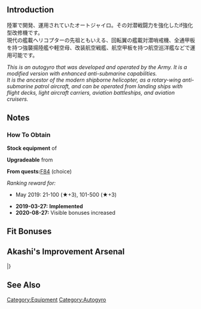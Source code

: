 {{EquipmentInfo|324}}

==Introduction==
陸軍で開発、運用されていたオートジャイロ。その対潜戦闘力を強化したif強化型改修機です。<br>
現代の艦載ヘリコプターの先祖ともいえる、回転翼の艦載対潜哨戒機、全通甲板を持つ強襲揚陸艦や軽空母、改装航空戦艦、航空甲板を持つ航空巡洋艦などで運用可能です。

''This is an autogyro that was developed and operated by the Army. It is a modified version with enhanced anti-submarine capabilities.''<br>
''It is the ancestor of the modern shipborne helicopter, as a rotary-wing anti-submarine patrol aircraft, and can be operated from landing ships with flight decks, light aircraft carriers, aviation battleships, and aviation cruisers.''

==Notes==
<div class="mw-collapsible"><h3>How To Obtain</h3>
<div class="mw-collapsible-content">
'''Stock equipment''' of {{Ship/Link|Hyuuga Kai Ni}}

'''Upgradeable''' from {{Equipment/Link|Ka Type Observation Autogyro}}

'''From quests: '''[[Quests#F84|F84]] (choice)

''Ranking reward for:''
* May 2019: 21-100 (★+3), 101-500 (★+3)

</div></div>


<div class="mw-collapsible><h3>Updates History</h3>
<div class="mw-collapsible-content>
* '''2019-03-27:''' '''Implemented'''
* '''2020-08-27:''' Visible bonuses increased
</div></div>

==Fit Bonuses==
{{:O Type Observation Autogyro Kai/Bonuses}}

==Akashi's Improvement Arsenal==
{{AkashiWorkshop}}
{{AkashiWorkshopLine
|Name={{PAGENAME}}
|ItemType=Autogyro
|Fuel=60
|Ammo=60
|Steel=30
|Baux=160
|Mats0-5=6/7
|Mats6-9=7/8
|Mats10=16/30
|Screws0-5=3/4
|Screws6-9=4/5
|Screws10=7/14
|EquipConsume0-5=-
|EquipConsume6-9=1x{{GreenPlane|Type 96 Fighter}}
|EquipConsume10=1x{{Autogyro|Ka-type Observation Autogyro}}
|Mon=H
|Tue=H
|2ndShip=[[Hyuuga#Second Upgrade|Hyuuga Kai Ni]]
|Notes=Upgrades to [[O Type Observation Autogyro Kai Ni]].
}}
|}

==See Also==
{{Equipmentlist}}
[[Category:Equipment]]
[[Category:Autogyro]]